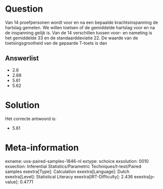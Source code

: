 Question
========

Van 14 proefpersonen wordt voor en na een bepaalde krachtsinspanning de
hartslag gemeten. We willen toetsen of de gemiddelde hartslag voor en na
de inspanning gelijk is. Van de 14 verschillen tussen voor- en nameting
is het gemiddelde 33 en de standaarddeviatie 22. De waarde van de
toetsingsgrootheid van de gepaarde T-toets is dan

Answerlist
----------

* 2.6
* 2.68
* 5.61
* 5.62

Solution
========

Het correcte antwoord is: 

* 5.61

Meta-information
================
exname: uva-paired-samples-1846-nl
extype: schoice
exsolution: 0010
exsection: Inferential Statistics/Parametric Techniques/t-test/Paired samples
exextra[Type]: Calculation
exextra[Language]: Dutch
exextra[Level]: Statistical Literacy
exextra[IRT-Difficulty]: 2.436
exextra[p-value]: 0.4771

